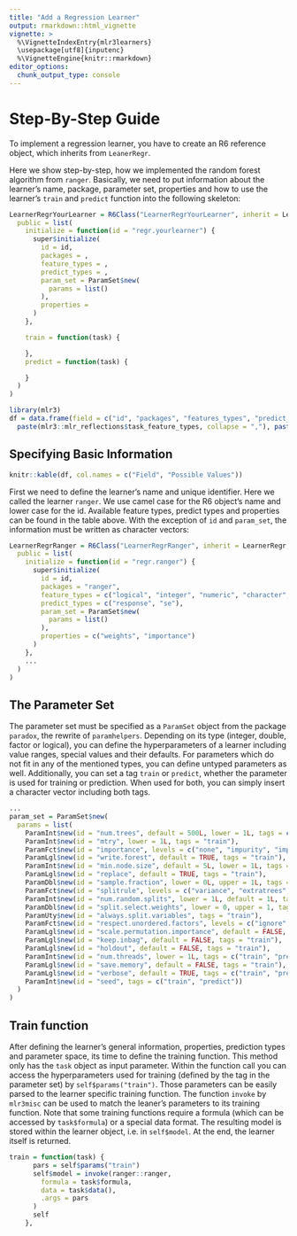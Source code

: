 ```yaml
---
title: "Add a Regression Learner"
output: rmarkdown::html_vignette
vignette: >
  %\VignetteIndexEntry{mlr3learners}
  \usepackage[utf8]{inputenc}
  %\VignetteEngine{knitr::rmarkdown}
editor_options:
  chunk_output_type: console
---
```

# Step-By-Step Guide
To implement a regression learner, you have to create an R6 reference object, which inherits from `LeanerRegr`.

Here we show step-by-step, how we implemented the random forest algorithm from `ranger`.
Basically, we need to put information about the learner's name, package, parameter set, properties and how to use the learner's `train` and `predict` function into the following skeleton:


```r
LearnerRegrYourLearner = R6Class("LearnerRegrYourLearner", inherit = LearnerRegr,
  public = list(
    initialize = function(id = "regr.yourlearner") {
      super$initialize(
        id = id,
        packages = ,
        feature_types = ,
        predict_types = ,
        param_set = ParamSet$new(
          params = list()
        ),
        properties =
      )
    },

    train = function(task) {

    },
    predict = function(task) {

    }
  )
)
```

```r
library(mlr3)
df = data.frame(field = c("id", "packages", "features_types", "predict_types", "param_set", "properties"), "possible_values" = c("id", "package name as character variable",
  paste(mlr3::mlr_reflections$task_feature_types, collapse = ","), paste(mlr3::mlr_reflections$predict_types$regr, collapse = ","), "ParamSet from the package paradox", paste(mlr3::mlr_reflections$learner_properties$regr, collapse = ",")))
```

## Specifying Basic Information
```r
knitr::kable(df, col.names = c("Field", "Possible Values"))
```

First we need to define the learner's name and unique identifier. Here we called the learner `ranger`. We use camel case for the R6 object's name and lower case for the id. Available feature types, predict types and properties can be found in the table above. With the exception of `id` and `param_set`, the information must be written as character vectors:

```r
LearnerRegrRanger = R6Class("LearnerRegrRanger", inherit = LearnerRegr,
  public = list(
    initialize = function(id = "regr.ranger") {
      super$initialize(
        id = id,
        packages = "ranger",
        feature_types = c("logical", "integer", "numeric", "character", "factor", "ordered"),
        predict_types = c("response", "se"),
        param_set = ParamSet$new(
          params = list()
        ),
        properties = c("weights", "importance")
      )
    },
    ...
  )
)
```

## The Parameter Set
The parameter set must be specified as a `ParamSet` object from the package `paradox`, the rewrite of `paramhelpers`.
Depending on its type (integer, double, factor or logical), you can define the hyperparameters of a learner including value ranges, special values and their defaults.
For parameters which do not fit in any of the mentioned types, you can define untyped parameters as well.
Additionally, you can set a tag `train` or `predict`, whether the parameter is used for training or prediction.
When used for both, you can simply insert a character vector including both tags.

```r
...
param_set = ParamSet$new(
  params = list(
    ParamInt$new(id = "num.trees", default = 500L, lower = 1L, tags = c("train", "predict")),
    ParamInt$new(id = "mtry", lower = 1L, tags = "train"),
    ParamFct$new(id = "importance", levels = c("none", "impurity", "impurity_corrected", "permutation"), tags = "train"),
    ParamLgl$new(id = "write.forest", default = TRUE, tags = "train"),
    ParamInt$new(id = "min.node.size", default = 5L, lower = 1L, tags = "train"), # for probability == TRUE, def = 10
    ParamLgl$new(id = "replace", default = TRUE, tags = "train"),
    ParamDbl$new(id = "sample.fraction", lower = 0L, upper = 1L, tags = "train"), # for replace == FALSE, def = 0.632
    ParamFct$new(id = "splitrule", levels = c("variance", "extratrees", "maxstat"), default = "variance", tags = "train"),
    ParamInt$new(id = "num.random.splits", lower = 1L, default = 1L, tags = "train"), # requires = quote(splitrule == "extratrees")
    ParamDbl$new(id = "split.select.weights", lower = 0, upper = 1, tags = "train"),
    ParamUty$new(id = "always.split.variables", tags = "train"),
    ParamFct$new(id = "respect.unordered.factors", levels = c("ignore", "order", "partition"), default = "ignore", tags = "train"), # for splitrule == "extratree= partition
    ParamLgl$new(id = "scale.permutation.importance", default = FALSE, tags = "train"), #requires = quote(importance == "permutation")
    ParamLgl$new(id = "keep.inbag", default = FALSE, tags = "train"),
    ParamLgl$new(id = "holdout", default = FALSE, tags = "train"),
    ParamInt$new(id = "num.threads", lower = 1L, tags = c("train", "predict")),
    ParamLgl$new(id = "save.memory", default = FALSE, tags = "train"),
    ParamLgl$new(id = "verbose", default = TRUE, tags = c("train", "predict")),
    ParamInt$new(id = "seed", tags = c("train", "predict"))
  )
)
```

## Train function
After defining the learner's  general information, properties, prediction types and parameter space, its time to define the training function.
This method only has the `task` object as input parameter.
Within the function call you can access the hyperparameters used for training (defined by the tag in the parameter set) by `self$params("train")`.
Those parameters can be easily parsed to the learner specific training function.
The function `invoke` by `mlr3misc` can be used to match the leaner's parameters to its training function.
Note that some training functions require a formula (which can be accessed by `task$formula`) or a special data format.
The resulting model is stored within the learner object, i.e. in `self$model`.
At the end, the learner itself is returned.

```r
train = function(task) {
      pars = self$params("train")
      self$model = invoke(ranger::ranger,
        formula = task$formula,
        data = task$data(),
        .args = pars
      )
      self
    },
```
